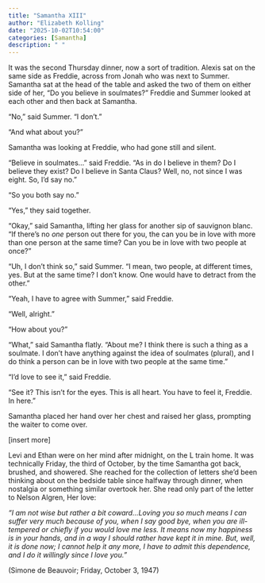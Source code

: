 ```yaml
---
title: "Samantha XIII"
author: "Elizabeth Kolling"
date: "2025-10-02T10:54:00"
categories: [Samantha]
description: " "
---
```




It was the second Thursday dinner, now a sort of tradition. Alexis sat on the same side as Freddie, across from Jonah who was next to Summer. Samantha sat at the head of the table and asked the two of them on either side of her, “Do you believe in soulmates?” Freddie and Summer looked at each other and then back at Samantha.

“No,” said Summer. “I don’t.” 

“And what about you?” 

Samantha was looking at Freddie, who had gone still and silent.

“Believe in soulmates...” said Freddie. “As in do I believe in them? Do I believe they exist? Do I believe in Santa Claus? Well, no, not since I was eight. So, I’d say no.” 

“So you both say no.”

“Yes,” they said together. 

“Okay,” said Samantha, lifting her glass for another sip of sauvignon blanc. “If there’s no *one* person out there for you, the can you be in love with more than one person at the same time? Can you be in love with two people at once?”

“Uh, I don’t think so,” said Summer. “I mean, two people, at different times, yes. But at the same time? I don’t know. One would have to detract from the other.”

“Yeah, I have to agree with Summer,” said Freddie.

“Well, alright.”

“How about you?” 

“What,” said Samantha flatly. “About me? I think there is such a thing as a soulmate. I don’t have anything against the idea of soulmates (plural), and I do think a person can be in love with two people at the same time.”

“I’d love to see it,” said Freddie. 

“See it? This isn’t for the eyes. This is all heart. You have to feel it, Freddie. In here.”

Samantha placed her hand over her chest and raised her glass, prompting the waiter to come over. 

[insert more]

Levi and Ethan were on her mind after midnight, on the L train home. It was technically Friday, the third of October, by the time Samantha got back, brushed, and showered. She reached for the collection of letters she’d been thinking about on the bedside table since halfway through dinner, when nostalgia or something similar overtook her. She read only part of the letter to Nelson Algren, Her love: 

*“I am not wise but rather a bit coward…Loving you so much means I can suffer very much because of you, when I say good bye, when you are ill-tempered or chiefly if you would love me less. It means now my happiness is in your hands, and in a way I should rather have kept it in mine. But, well, it is done now; I cannot help it any more, I have to admit this dependence, and I do it willingly since I love you.”* 

(Simone de Beauvoir; Friday, October 3, 1947)